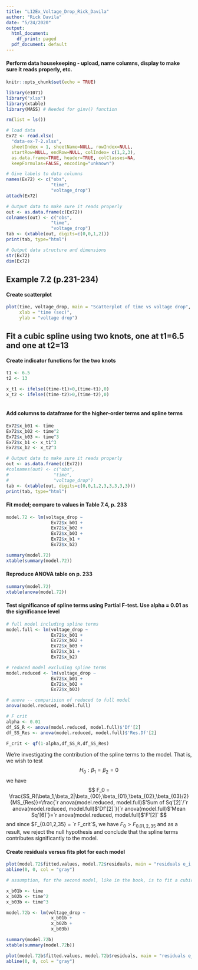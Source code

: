 ```yaml
---
title: "L12Ex_Voltage_Drop_Rick_Davila"
author: "Rick Davila"
date: "5/24/2020"
output:
  html_document:
    df_print: paged
  pdf_document: default
---
```


#### Perform data housekeeping - upload, name columns, display to make sure it reads properly, etc. 

```r
knitr::opts_chunk$set(echo = TRUE)

library(e1071)
library("xlsx")
library(xtable)
library(MASS) # Needed for ginv() function

rm(list = ls())

# load data
Ex72 <- read.xlsx(
  "data-ex-7-2.xlsx",
  sheetIndex = 1, sheetName=NULL, rowIndex=NULL, 
  startRow=NULL, endRow=NULL, colIndex= c(1,2,3),
  as.data.frame=TRUE, header=TRUE, colClasses=NA, 
  keepFormulas=FALSE, encoding="unknown")

# Give labels to data columns
names(Ex72) <- c("obs", 
                 "time",
                 "voltage_drop")
attach(Ex72)

# Output data to make sure it reads properly
out <- as.data.frame(c(Ex72))
colnames(out) <- c("obs", 
                 "time",
                 "voltage_drop")
tab <- (xtable(out, digits=c(0,0,1,2)))
print(tab, type="html")

# Output data structure and dimensions
str(Ex72)
dim(Ex72)

```

## Example 7.2 (p.231-234)
#### Create scatterplot

```r

plot(time, voltage_drop, main = "Scatterplot of time vs voltage drop",
     xlab = "time (sec)",
     ylab = "voltage drop")

```

## Fit a cubic spline using two knots, one at  t1=6.5 and one at t2=13
#### Create indicator functions for the two knots

```r
t1 <- 6.5
t2 <- 13

x_t1 <- ifelse((time-t1)>0,(time-t1),0)
x_t2 <- ifelse((time-t2)>0,(time-t2),0)
  
```

#### Add columns to dataframe for the higher-order terms and spline terms
 
```r

Ex72$x_b01 <- time
Ex72$x_b02 <- time^2
Ex72$x_b03 <- time^3
Ex72$x_b1 <- x_t1^3
Ex72$x_b2 <- x_t2^3

# Output data to make sure it reads properly
out <- as.data.frame(c(Ex72))
#colnames(out) <- c("obs", 
#                 "time",
#                 "voltage_drop")
tab <- (xtable(out, digits=c(0,0,1,2,3,3,3,3,3)))
print(tab, type="html")

```

#### Fit model; compare to values in Table 7.4, p. 233

```r

model.72 <- lm(voltage_drop ~ 
                 Ex72$x_b01 +
                 Ex72$x_b02 +
                 Ex72$x_b03 +
                 Ex72$x_b1 +
                 Ex72$x_b2)

summary(model.72)
xtable(summary(model.72))

```

#### Reproduce ANOVA table on p. 233

```r

summary(model.72)
xtable(anova(model.72))

```

#### Test significance of spline terms using Partial F-test. Use alpha = 0.01 as the significance level

```r

# full model including spline terms 
model.full <- lm(voltage_drop ~ 
                 Ex72$x_b01 +
                 Ex72$x_b02 +
                 Ex72$x_b03 +
                 Ex72$x_b1 +
                 Ex72$x_b2)

# reduced model excluding spline terms
model.reduced <- lm(voltage_drop ~ 
                 Ex72$x_b01 +
                 Ex72$x_b02 +
                 Ex72$x_b03)

# anova -- comparision of reduced to full model
anova(model.reduced, model.full)

# F crit
alpha <- 0.01
df_SS_R <- anova(model.reduced, model.full)$'Df'[2]
df_SS_Res <- anova(model.reduced, model.full)$'Res.Df'[2]

F_crit <- qf(1-alpha,df_SS_R,df_SS_Res)

```

We're investigating the contribution of the spline terms to the model. That is, we wish to test 
$$H_0: \beta_1=\beta_2=0 $$
we have 
$$ F_0 = \frac{SS_R(\beta_1,\beta_2|\beta_{00},\beta_{01},\beta_{02},\beta_{03}/2}{MS_{Res}}=\frac{`r anova(model.reduced, model.full)$'Sum of Sq'[2]`/`r anova(model.reduced, model.full)$'Df'[2]`}{`r anova(model.full)$'Mean Sq'[6]`}=`r anova(model.reduced, model.full)$'F'[2]` $$
and since $F_{0.01,2,35} = `r F_crit`$, we have $F_0 \gt F_{0.01,2,35}$ and as a result, we reject the null hypothesis and conclude that the spline terms contributes significantly to the model. 

#### Create residuals versus fits plot for each model

```r

plot(model.72$fitted.values, model.72$residuals, main = "residuals e_i, versus fitted values ŷi for the cubic spline model", xlab = "ŷi", ylab = "e_i")
abline(0, 0, col = "gray")

# assumption, for the second model, like in the book, is to fit a cubic polynomial model and show a residuals versus fits plot

x_b01b <- time
x_b02b <- time^2
x_b03b <- time^3

model.72b <- lm(voltage_drop ~ 
                 x_b01b +
                 x_b02b +
                 x_b03b)

summary(model.72b)
xtable(summary(model.72b))

plot(model.72b$fitted.values, model.72b$residuals, main = "residuals e_i, versus fitted values ŷi for the cubic polynomial model", xlab = "ŷi", ylab = "e_i")
abline(0, 0, col = "gray")

```



